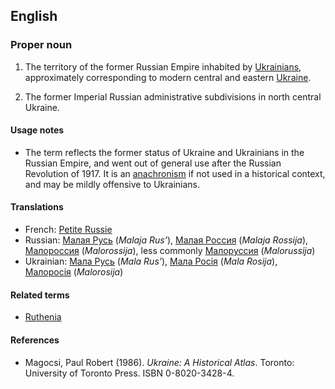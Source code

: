 ==English==
{{wikipedia}}
===Proper noun===
{{en-proper noun}}

# {{historical}} The territory of the former Russian Empire inhabited by [[Ukrainian]]s, approximately corresponding to modern central and eastern [[Ukraine]].
# {{historical}} The former Imperial Russian administrative subdivisions in north central Ukraine. 

====Usage notes====
* The term reflects the former status of Ukraine and Ukrainians in the Russian Empire, and went out of general use after the Russian Revolution of 1917.  It is an [[anachronism]] if not used in a historical context, and may be mildly offensive to Ukrainians.

====Translations====
* French: [[Petite Russie]]
* Russian: [[Малая Русь]] (''Malaja Rus’''), [[Малая Россия]] (''Malaja Rossija''), [[Малороссия]] (''Malorossija''), less commonly [[Малоруссия]] (''Malorussija'')
* Ukrainian: [[Мала Русь]] (''Mala Rus’''), [[Мала Росія]] (''Mala Rosija''), [[Малоросія]] (''Malorosija'')

====Related terms====
* [[Ruthenia]]

====References====
* Magocsi, Paul Robert (1986).  ''Ukraine: A Historical Atlas''.  Toronto: University of Toronto Press.  ISBN 0-8020-3428-4.